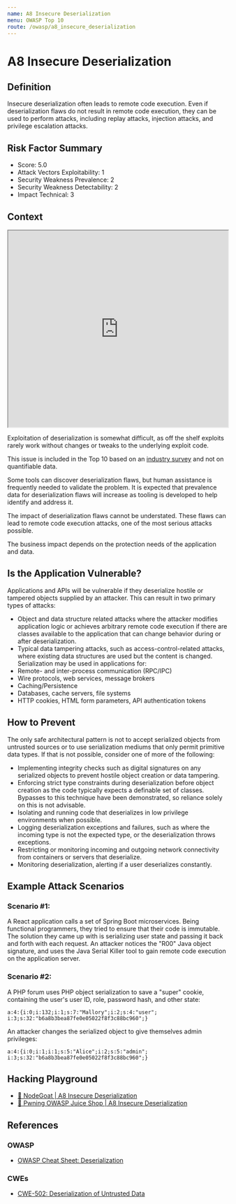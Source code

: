 ```yaml
---
name: A8 Insecure Deserialization
menu: OWASP Top 10
route: /owasp/a8_insecure_deserialization
---
```


# A8 Insecure Deserialization


## Definition

Insecure deserialization often leads to remote code execution. Even if deserialization flaws do not
result in remote code execution, they can be used to perform attacks, including replay attacks,
injection attacks, and privilege escalation attacks. 

## Risk Factor Summary

- Score: 5.0
- Attack Vectors Exploitability: 1
- Security Weakness Prevalence: 2
- Security Weakness Detectability: 2
- Impact Technical: 3

## Context

<iframe width="100%" height="450"
src="https://www.youtube.com/embed/nkTBwbnfesQ">
</iframe>

Exploitation of deserialization is
somewhat difficult, as off the shelf
exploits rarely work without changes
or tweaks to the underlying exploit
code.


This issue is included in the Top 10 based on an
[industry survey](https://owasp.blogspot.com/2017/08/owasp-top-10-2017-project-update.html) and not on quantifiable data.

Some tools can discover deserialization flaws, but
human assistance is frequently needed to validate
the problem. It is expected that prevalence data for
deserialization flaws will increase as tooling is
developed to help identify and address it.


The impact of deserialization flaws
cannot be understated. These flaws
can lead to remote code execution
attacks, one of the most serious
attacks possible.


The business impact depends on the
protection needs of the application
and data.


## Is the Application Vulnerable?

Applications and APIs will be vulnerable if they deserialize hostile
or tampered objects supplied by an attacker.
This can result in two primary types of attacks:
- Object and data structure related attacks where the attacker
modifies application logic or achieves arbitrary remote code
execution if there are classes available to the application that
can change behavior during or after deserialization.
- Typical data tampering attacks, such as access-control-related
attacks, where existing data structures are used but the content
is changed.
Serialization may be used in applications for:
- Remote- and inter-process communication (RPC/IPC)
- Wire protocols, web services, message brokers
- Caching/Persistence
- Databases, cache servers, file systems
- HTTP cookies, HTML form parameters, API authentication
tokens 

## How to Prevent

The only safe architectural pattern is not to accept serialized
objects from untrusted sources or to use serialization mediums
that only permit primitive data types.
If that is not possible, consider one of more of the following:
- Implementing integrity checks such as digital signatures on any
serialized objects to prevent hostile object creation or data
tampering.
- Enforcing strict type constraints during deserialization before
object creation as the code typically expects a definable set of
classes. Bypasses to this technique have been demonstrated,
so reliance solely on this is not advisable.
- Isolating and running code that deserializes in low privilege
environments when possible.
- Logging deserialization exceptions and failures, such as where
the incoming type is not the expected type, or the
deserialization throws exceptions.
- Restricting or monitoring incoming and outgoing network
connectivity from containers or servers that deserialize.
- Monitoring deserialization, alerting if a user deserializes
constantly.

## Example Attack Scenarios

### Scenario #1:
A React application calls a set of Spring Boot
microservices. Being functional programmers, they tried to
ensure that their code is immutable. The solution they came up
with is serializing user state and passing it back and forth with
each request. An attacker notices the "R00" Java object
signature, and uses the Java Serial Killer tool to gain remote
code execution on the application server.

### Scenario #2:
A PHP forum uses PHP object serialization to save
a "super" cookie, containing the user's user ID, role, password
hash, and other state:

```
a:4:{i:0;i:132;i:1;s:7:"Mallory";i:2;s:4:"user";
i:3;s:32:"b6a8b3bea87fe0e05022f8f3c88bc960";}
```

An attacker changes the serialized object to give themselves
admin privileges:

```
a:4:{i:0;i:1;i:1;s:5:"Alice";i:2;s:5:"admin";
i:3;s:32:"b6a8b3bea87fe0e05022f8f3c88bc960";}
```

## Hacking Playground

- [🐐 NodeGoat | A8 Insecure Deserialization](https://nodegoat.herokuapp.com/tutorial/a8)
- [🧃 Pwning OWASP Juice Shop | A8 Insecure Deserialization](https://pwning.owasp-juice.shop/part2/insecure-deserialization.html)


## References

### OWASP

- [OWASP Cheat Sheet: Deserialization](https://cheatsheetseries.owasp.org/cheatsheets/Deserialization_Cheat_Sheet.html)

### CWEs

- [CWE-502: Deserialization of Untrusted Data](https://cwe.mitre.org/data/definitions/502.html)